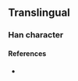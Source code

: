 {{character info}}
==Translingual==

===Han character===
{{Han char|rn=86|rad=火|as=15|sn=19|four=|canj=FJKF|ids=⿰火寮}}

====References====
* {{Han ref|kx=0686.271|hdz=32246.071|uh=720E|ud=29198}}